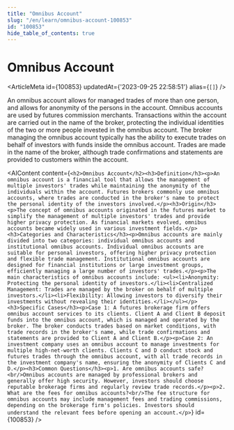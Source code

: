 ```yaml
---
title: "Omnibus Account"
slug: "/en/learn/omnibus-account-100853"
id: "100853"
hide_table_of_contents: true
---
```



# Omnibus Account

<ArticleMeta id={100853} updatedAt={'2023-09-25 22:58:51'} alias={`[]`} />
<div className='border-solid border-b border-t-0 my-4 border-[var(--ifm-color-gray-300)]' />

An omnibus account allows for managed trades of more than one person, and allows for anonymity of the persons in the account. Omnibus accounts are used by futures commission merchants. Transactions within the account are carried out in the name of the broker, protecting the individual identities of the two or more people invested in the omnibus account. The broker managing the omnibus account typically has the ability to execute trades on behalf of investors with funds inside the omnibus account. Trades are made in the name of the broker, although trade confirmations and statements are provided to customers within the account.

<AIContent content={`<h2>Omnibus Account</h2><h3>Definition</h3><p>An omnibus account is a financial tool that allows the management of multiple investors' trades while maintaining the anonymity of the individuals within the account. Futures brokers commonly use omnibus accounts, where trades are conducted in the broker's name to protect the personal identity of the investors involved.</p><h3>Origin</h3><p>The concept of omnibus accounts originated in the futures market to simplify the management of multiple investors' trades and provide higher privacy protection. As financial markets evolved, omnibus accounts became widely used in various investment fields.</p><h3>Categories and Characteristics</h3><p>Omnibus accounts are mainly divided into two categories: individual omnibus accounts and institutional omnibus accounts. Individual omnibus accounts are suitable for personal investors, offering higher privacy protection and flexible trade management. Institutional omnibus accounts are designed for financial institutions or large investment groups, efficiently managing a large number of investors' trades.</p><p>The main characteristics of omnibus accounts include: <ul><li>Anonymity: Protecting the personal identity of investors.</li><li>Centralized Management: Trades are managed by the broker on behalf of multiple investors.</li><li>Flexibility: Allowing investors to diversify their investments without revealing their identities.</li></ul></p><h3>Specific Cases</h3><p>Case 1: A futures brokerage firm offers omnibus account services to its clients. Client A and Client B deposit funds into the omnibus account, which is managed and operated by the broker. The broker conducts trades based on market conditions, with trade records in the broker's name, while trade confirmations and statements are provided to Client A and Client B.</p><p>Case 2: An investment company uses an omnibus account to manage investments for multiple high-net-worth clients. Clients C and D conduct stock and futures trades through the omnibus account, with all trade records in the investment company's name, ensuring the anonymity of Clients C and D.</p><h3>Common Questions</h3><p>1. Are omnibus accounts safe?<br/>Omnibus accounts are managed by professional brokers and generally offer high security. However, investors should choose reputable brokerage firms and regularly review trade records.</p><p>2. What are the fees for omnibus accounts?<br/>The fee structure for omnibus accounts may include management fees and trading commissions, depending on the brokerage firm's policies. Investors should understand the relevant fees before opening an account.</p>`} id={100853} />
